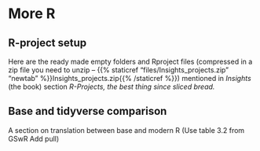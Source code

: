 # More R {#more-R}


## R-project setup

Here are the ready made empty folders and Rproject files (compressed in a zip file you need to unzip -- {{% staticref "files/Insights_projects.zip" "newtab" %}}Insights_projects.zip{{% /staticref %}}) mentioned in *Insights* (the book) section *R-Projects, the best thing since sliced bread.*

## Base and tidyverse comparison

A section on translation between base and modern R (Use table 3.2 from GSwR
Add pull)